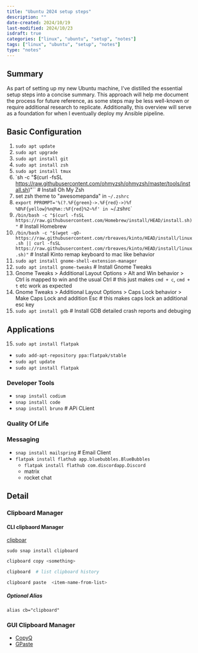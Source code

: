```yaml
---
title: "Ubuntu 2024 setup steps"
description: ""
date-created: 2024/10/19
last-modified: 2024/10/23
isdraft: true
categories: ["linux", "ubuntu", "setup", "notes"]
tags: ["linux", "ubuntu", "setup", "notes"]
type: "notes"
---
```


## Summary 

As part of setting up my new Ubuntu machine, I've distilled the essential setup steps into a concise summary. This approach will help me document the process for future reference, as some steps may be less well-known or require additional research to replicate. Additionally, this overview will serve as a foundation for when I eventually deploy my Ansible pipeline.

## Basic Configuration

1. `sudo apt update`
2. `sudo apt upgrade`
3. `sudo apt install git`
4. `sudo apt install zsh`
5. `sudo apt install tmux`
5. `sh -c "$(curl -fsSL https://raw.githubusercontent.com/ohmyzsh/ohmyzsh/master/tools/install.sh)"`` # Install Oh My Zsh
6. set zsh theme to "awesomepanda" in `~/.zshrc`
7. `export PPROMPT='%(?.%F{green}->.%F{red}->)%f %B%F{yellow}%n@%m::%F{red}%2~%f' in `~/.zshrc`
8. `/bin/bash -c "$(curl -fsSL https://raw.githubusercontent.com/Homebrew/install/HEAD/install.sh)"` # Install Homebrew
9. `/bin/bash -c "$(wget -qO- https://raw.githubusercontent.com/rbreaves/kinto/HEAD/install/linux.sh || curl -fsSL https://raw.githubusercontent.com/rbreaves/kinto/HEAD/install/linux.sh)"` # Install Kinto remap keyboard to mac like behavior
10. `sudo apt install gnome-shell-extension-manager`
11. `sudo apt install gnome-tweaks` # Install Gnome Tweaks
12. Gnome Tweaks > Additional Layout Options > Alt and Win behavior > Ctrl is mapped to win and the usual Ctrl # this just makes `cmd + c`, `cmd + t` etc work as expected
13. Gnome Tweaks > Additional Layout Options > Caps Lock behavior > Make Caps Lock and addition Esc # this makes caps lock an additional esc key
14. `sudo apt install gdb` # Install GDB detailed crash reports and debuging  

## Applications

15. `sudo apt install flatpak`
  - `sudo add-apt-repository ppa:flatpak/stable`
  - `sudo apt update`
  - `sudo apt install flatpak`

 
### Developer Tools 

- `snap install codium` 
- `snap install code`
- `snap install bruno` # APi CLient 

### Quality Of Life 



### Messaging

- `snap install mailspring` # Email Client  
- `flatpak install flathub app.bluebubbles.BlueBubbles`
  - `flatpak install flathub com.discordapp.Discord`
  - matrix 
  - rocket chat  

## Detail 

### Clipboard Manager 

#### CLI clipbaord Manager 

[clipboar](https://github.com/Slackadays/Clipboar)

`sudo snap install clipboard`

```sh
clipboard copy <something> 
```

```sh 
clipboard  # list clipboard history
```

```sh
clipboard paste  <item-name-from-list> 
```

##### Optional Alias 

```txt:file=".zshrc"
alias cb="clipboard"
```

### GUI Clipboard Manager

- [CopyQ](https://hluk.github.io/CopyQ/)
- [GPaste](https://github.com/Keruspe/GPaste)